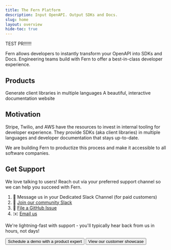 ```yaml
---
title: The Fern Platform
description: Input OpenAPI. Output SDKs and Docs.
slug: home
layout: overview
hide-toc: true
---
```


TEST PR!!!!!!

Fern allows developers to instantly transform your OpenAPI into SDKs and Docs. Engineering teams build with Fern to offer a best-in-class developer experience.

## Products

<Cards cols={2}>
  <Card
    title="SDKs"
    icon="fa-solid fa-code"
    href="/learn/sdks/introduction/overview"
  >
    Generate client libraries in multiple languages
  </Card>
  <Card
    title="Docs"
    icon="fa-regular fa-book"
    href="/learn/docs/getting-started/quickstart"
  >
    A beautiful, interactive documentation website
  </Card>
</Cards>

## Motivation

Stripe, Twilio, and AWS have the resources to invest in internal tooling for developer 
experience. They provide SDKs (aka client libraries) in multiple languages and developer documentation
that stays up-to-date. 

We are building Fern to productize this process and make it accessible to all
software companies.

## Get Support

We love talking to users! Reach out via your preferred support channel so we can help you succeed with Fern.

1. 💬 Message us in your Dedicated Slack Channel (for paid customers)
2. 🤝 [Join our community Slack](https://buildwithfern.com/slack)
3. 🐛 [File a GitHub Issue](https://github.com/fern-api/fern/issues)
4. ✉️ [Email us](mailto:support@buildwithfern.com)

We're lightning-fast with support - you'll typically hear back from us in hours, not days! 

<ButtonGroup>
<Button href="https://buildwithfern.com/contact" intent="primary" rightIcon="arrow-right" large>
  Schedule a demo with a product expert
</Button>

<Button href="https://buildwithfern.com/showcase" minimal large>
  View our customer showcase
</Button>
</ButtonGroup>
